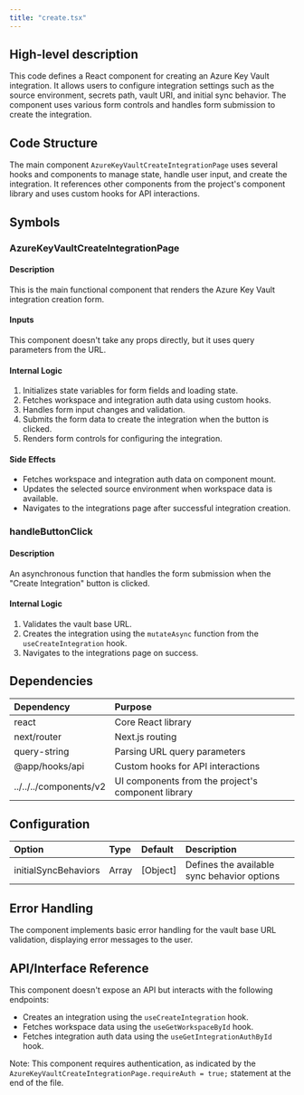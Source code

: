 ```yaml
---
title: "create.tsx"
---
```


## High-level description
This code defines a React component for creating an Azure Key Vault integration. It allows users to configure integration settings such as the source environment, secrets path, vault URI, and initial sync behavior. The component uses various form controls and handles form submission to create the integration.

## Code Structure
The main component `AzureKeyVaultCreateIntegrationPage` uses several hooks and components to manage state, handle user input, and create the integration. It references other components from the project's component library and uses custom hooks for API interactions.

## Symbols

### AzureKeyVaultCreateIntegrationPage
#### Description
This is the main functional component that renders the Azure Key Vault integration creation form.

#### Inputs
This component doesn't take any props directly, but it uses query parameters from the URL.

#### Internal Logic
1. Initializes state variables for form fields and loading state.
2. Fetches workspace and integration auth data using custom hooks.
3. Handles form input changes and validation.
4. Submits the form data to create the integration when the button is clicked.
5. Renders form controls for configuring the integration.

#### Side Effects
- Fetches workspace and integration auth data on component mount.
- Updates the selected source environment when workspace data is available.
- Navigates to the integrations page after successful integration creation.

### handleButtonClick
#### Description
An asynchronous function that handles the form submission when the "Create Integration" button is clicked.

#### Internal Logic
1. Validates the vault base URL.
2. Creates the integration using the `mutateAsync` function from the `useCreateIntegration` hook.
3. Navigates to the integrations page on success.

## Dependencies
| Dependency | Purpose |
|:-----------|:--------|
| react | Core React library |
| next/router | Next.js routing |
| query-string | Parsing URL query parameters |
| @app/hooks/api | Custom hooks for API interactions |
| ../../../components/v2 | UI components from the project's component library |

## Configuration
| Option | Type | Default | Description |
|:-------|:-----|:--------|:------------|
| initialSyncBehaviors | Array | [Object] | Defines the available sync behavior options |

## Error Handling
The component implements basic error handling for the vault base URL validation, displaying error messages to the user.

## API/Interface Reference
This component doesn't expose an API but interacts with the following endpoints:
- Creates an integration using the `useCreateIntegration` hook.
- Fetches workspace data using the `useGetWorkspaceById` hook.
- Fetches integration auth data using the `useGetIntegrationAuthById` hook.

Note: This component requires authentication, as indicated by the `AzureKeyVaultCreateIntegrationPage.requireAuth = true;` statement at the end of the file.